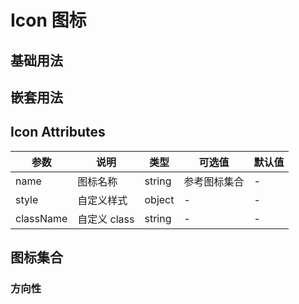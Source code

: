 # Icon 图标

## 基础用法


<DemoBase />

## 嵌套用法


<DemoNest />

## Icon Attributes

| 参数      | 说明         | 类型   | 可选值       | 默认值 |
| --------- | ------------ | ------ | ------------ | ------ |
| name      | 图标名称     | string | 参考图标集合 | -      |
| style     | 自定义样式   | object | -            | -      |
| className | 自定义 class | string | -            | -      |

## 图标集合


### 方向性

<IconList />
